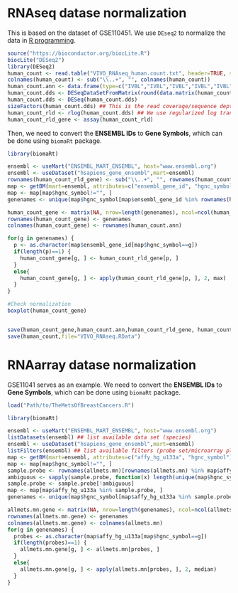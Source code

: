 # RNAseq datase normalization

This is based on the dataset of GSE110451. We use `DEseq2` to normalize the data in [R programming](https://www.r-project.org/).

```{r}
source("https://bioconductor.org/biocLite.R")
biocLite("DESeq2")
library(DESeq2)
human_count <- read.table("VIVO_RNAseq_human.count.txt", header=TRUE, sep="\t", row.names=1)
colnames(human_count) <- sub("\\..+", "", colnames(human_count))
human_count.ann <- data.frame(type=c("IVBL","IVBL","IVBL","IVBL","IVBL","IVBL","IVBL","IVBL","Orth","Orth","Orth","Orth","Orth","Orth","Orth"),row.names=colnames(human_count))
human_count.dds <- DESeqDataSetFromMatrix(round(data.matrix(human_count)), colData=human_count.ann, design=~ type)
human_count.dds <- DESeq(human_count.dds)
sizeFactors(human_count.dds) ## This is the read coverage/sequence depth for each sample
human_count_rld <- rlog(human_count.dds) ## We use regularized log transformation (rld)
human_count_rld_gene <- assay(human_count_rld)
```

Then, we need to convert the **ENSEMBL IDs** to **Gene Symbols**, which can be done using `biomaRt` package.

```{r}
library(biomaRt)

ensembl <- useMart("ENSEMBL_MART_ENSEMBL", host="www.ensembl.org")
ensembl <- useDataset("hsapiens_gene_ensembl",mart=ensembl)
rownames(human_count_rld_gene) <- sub("\\..+", "", rownames(human_count_rld_gene))
map <- getBM(mart=ensembl, attributes=c("ensembl_gene_id", "hgnc_symbol"), filters="ensembl_gene_id", values=rownames(human_count_rld_gene))
map <- map[map$hgnc_symbol!="", ]
genenames <- unique(map$hgnc_symbol[map$ensembl_gene_id %in% rownames(human_count_rld_gene)])

human_count_gene <- matrix(NA, nrow=length(genenames), ncol=ncol(human_count_rld_gene))
rownames(human_count_gene) <- genenames
colnames(human_count_gene) <- rownames(human_count.ann)

for(g in genenames) {
  p <- as.character(map$ensembl_gene_id[map$hgnc_symbol==g])
  if(length(p)==1) {
    human_count_gene[g, ] <- human_count_rld_gene[p, ]
  }
  else{
    human_count_gene[g, ] <- apply(human_count_rld_gene[p, ], 2, max)
  }
}

#Check normalization
boxplot(human_count_gene)


save(human_count_gene,human_count.ann,human_count_rld_gene, human_count,file="VIVO_RNAseq_normalized.RData")
save(human_count,file="VIVO_RNAseq.RData")
```
# RNAarray datase normalization
GSE11041 serves as an example.
We need to convert the **ENSEMBL IDs** to **Gene Symbols**, which can be done using `biomaRt` package.

```{r}
load("Path/to/TheMetsOfBreastCancers.R")

library(biomaRt)

ensembl <- useMart("ENSEMBL_MART_ENSEMBL", host="www.ensembl.org")
listDatasets(ensembl) ## list available data set (species)
ensembl <- useDataset("hsapiens_gene_ensembl",mart=ensembl)
listFilters(ensembl) ## list available filters (probe set/microarray platform)
map <- getBM(mart=ensembl, attributes=c("affy_hg_u133a", "hgnc_symbol"), filters="affy_hg_u133a", values=rownames(allmets.mn))
map <- map[map$hgnc_symbol!="", ]
sample.probe <- rownames(allmets.mn)[rownames(allmets.mn) %in% map$affy_hg_u133a]
ambiguous <- sapply(sample.probe, function(x) length(unique(map$hgnc_symbol[map$affy_hg_u133a==x]))>1) ## remove probes that map to multiple genes
sample.probe <- sample.probe[!ambiguous]
map <- map[map$affy_hg_u133a %in% sample.probe, ]
genenames <- unique(map$hgnc_symbol[map$affy_hg_u133a %in% sample.probe])

allmets.mn.gene <- matrix(NA, nrow=length(genenames), ncol=ncol(allmets.mn))
rownames(allmets.mn.gene) <- genenames
colnames(allmets.mn.gene) <- colnames(allmets.mn)
for(g in genenames) {
  probes <- as.character(map$affy_hg_u133a[map$hgnc_symbol==g])
  if(length(probes)==1) {
    allmets.mn.gene[g, ] <- allmets.mn[probes, ]
  }
  else{
    allmets.mn.gene[g, ] <- apply(allmets.mn[probes, ], 2, median)
  }
}
```
